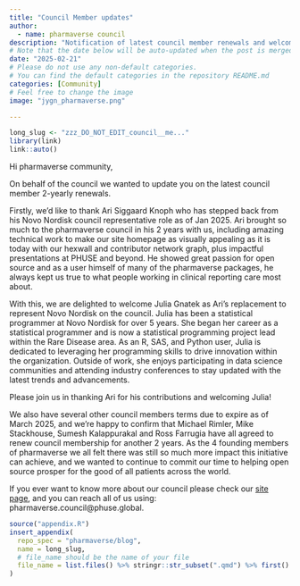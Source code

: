 ```yaml
---
title: "Council Member updates"
author:
  - name: pharmaverse council
description: "Notification of latest council member renewals and welcoming Julia!"
# Note that the date below will be auto-updated when the post is merged.
date: "2025-02-21"
# Please do not use any non-default categories.
# You can find the default categories in the repository README.md
categories: [Community]
# Feel free to change the image
image: "jygn_pharmaverse.png"

---
```


<!--------------- typical setup ----------------->

```r
long_slug <- "zzz_DO_NOT_EDIT_council__me..."
library(link)
link::auto()
```

<!--------------- post begins here ----------------->

Hi pharmaverse community,

On behalf of the council we wanted to update you on the latest council member
2-yearly renewals.

Firstly, we’d like to thank Ari Siggaard Knoph who has stepped back from his
Novo Nordisk council representative role as of Jan 2025. Ari brought so much
to the pharmaverse council in his 2 years with us, including amazing technical
work to make our site homepage as visually appealing as it is today with our
hexwall and contributor network graph, plus impactful presentations at PHUSE
and beyond. He showed great passion for open source and as a user himself of
many of the pharmaverse packages, he always kept us true to what people working
in clinical reporting care most about.

With this, we are delighted to welcome Julia Gnatek as Ari’s replacement to
represent Novo Nordisk on the council. Julia has been a statistical programmer
at Novo Nordisk for over 5 years. She began her career as a statistical programmer
and is now a statistical programming project lead within the Rare Disease area.
As an R, SAS, and Python user, Julia is dedicated to leveraging her programming
skills to drive innovation within the organization. Outside of work, she enjoys
participating in data science communities and attending industry conferences to
stay updated with the latest trends and advancements.

Please join us in thanking Ari for his contributions and welcoming Julia!

We also have several other council members terms due to expire as of March 2025,
and we’re happy to confirm that Michael Rimler, Mike Stackhouse, Sumesh
Kalappurakal and Ross Farrugia have all agreed to renew council membership
for another 2 years. As the 4 founding members of pharmaverse we all felt there
was still so much more impact this initiative can achieve, and we wanted to
continue to commit our time to helping open source prosper for the good of all
patients across the world.

If you ever want to know more about our council please check our
[site page](https://pharmaverse.org/contribute/council/), and you can reach all
of us using: pharmaverse.council@phuse.global.


<!--------------- appendices go here ----------------->

```r
source("appendix.R")
insert_appendix(
  repo_spec = "pharmaverse/blog",
  name = long_slug,
  # file_name should be the name of your file
  file_name = list.files() %>% stringr::str_subset(".qmd") %>% first()
)
```
